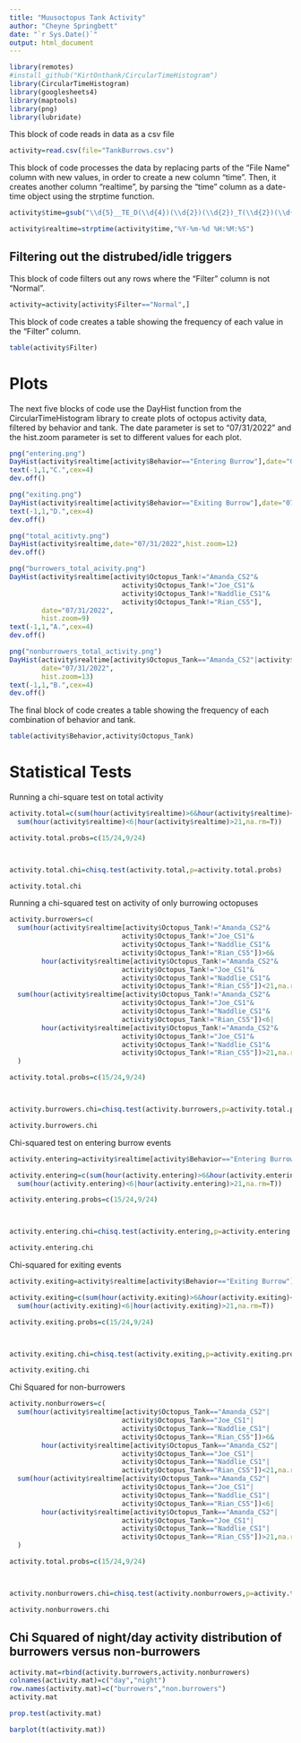 ```yaml
---
title: "Muusoctopus Tank Activity"
author: "Cheyne Springbett"
date: "`r Sys.Date()`"
output: html_document
---
```



```r
library(remotes)
#install_github("KirtOnthank/CircularTimeHistogram")
library(CircularTimeHistogram)
library(googlesheets4)
library(maptools)
library(png)
library(lubridate)
```

This block of code reads in data as a csv file
```r
activity=read.csv(file="TankBurrows.csv")

```


This block of code processes the data by replacing parts of the "File Name" column with new values, in order to create a new column "time". Then, it creates another column "realtime", by parsing the "time" column as a date-time object using the strptime function.
```r
activity$time=gsub("\\d{5}__TE_D(\\d{4})(\\d{2})(\\d{2})_T(\\d{2})(\\d{2})(\\d{2}).*","\\1-\\2-\\3 \\4:\\5:\\6", activity$`File.Name`)

activity$realtime=strptime(activity$time,"%Y-%m-%d %H:%M:%S")
```

## Filtering out the distrubed/idle triggers
This block of code filters out any rows where the "Filter" column is not "Normal".
```r
activity=activity[activity$Filter=="Normal",]
```



This block of code creates a table showing the frequency of each value in the "Filter" column.
```r
table(activity$Filter)
```

# Plots
The next five blocks of code use the DayHist function from the CircularTimeHistogram library to create plots of octopus activity data, filtered by behavior and tank. The date parameter is set to "07/31/2022" and the hist.zoom parameter is set to different values for each plot.
```r
png("entering.png")
DayHist(activity$realtime[activity$Behavior=="Entering Burrow"],date="07/31/2022",hist.zoom=4.5)
text(-1,1,"C.",cex=4)
dev.off()
```

```r
png("exiting.png")
DayHist(activity$realtime[activity$Behavior=="Exiting Burrow"],date="07/31/2022",hist.zoom=4)
text(-1,1,"D.",cex=4)
dev.off()
```


```r
png("total_acitivty.png")
DayHist(activity$realtime,date="07/31/2022",hist.zoom=12)
dev.off()
```


```r
png("burrowers_total_acivity.png")
DayHist(activity$realtime[activity$Octopus_Tank!="Amanda_CS2"&
                            activity$Octopus_Tank!="Joe_CS1"&
                            activity$Octopus_Tank!="Naddlie_CS1"&
                            activity$Octopus_Tank!="Rian_CS5"],
        date="07/31/2022",
        hist.zoom=9)
text(-1,1,"A.",cex=4)
dev.off()
```


```r
png("nonburrowers_total_activity.png")
DayHist(activity$realtime[activity$Octopus_Tank=="Amanda_CS2"|activity$Octopus_Tank=="Joe_CS1"|activity$Octopus_Tank=="Naddlie_CS1"|activity$Octopus_Tank=="Rian_CS5"],
        date="07/31/2022",
        hist.zoom=13)
text(-1,1,"B.",cex=4)
dev.off()
```


The final block of code creates a table showing the frequency of each combination of behavior and tank.
```r
table(activity$Behavior,activity$Octopus_Tank)
```


# Statistical Tests

Running a chi-square test on total activity
```r
activity.total=c(sum(hour(activity$realtime)>6&hour(activity$realtime)<21,na.rm=T),
  sum(hour(activity$realtime)<6|hour(activity$realtime)>21,na.rm=T))

activity.total.probs=c(15/24,9/24)



activity.total.chi=chisq.test(activity.total,p=activity.total.probs)

activity.total.chi
```



Running a chi-squared test on activity of only burrowing octopuses
```r
activity.burrowers=c(
  sum(hour(activity$realtime[activity$Octopus_Tank!="Amanda_CS2"&
                            activity$Octopus_Tank!="Joe_CS1"&
                            activity$Octopus_Tank!="Naddlie_CS1"&
                            activity$Octopus_Tank!="Rian_CS5"])>6&
        hour(activity$realtime[activity$Octopus_Tank!="Amanda_CS2"&
                            activity$Octopus_Tank!="Joe_CS1"&
                            activity$Octopus_Tank!="Naddlie_CS1"&
                            activity$Octopus_Tank!="Rian_CS5"])<21,na.rm=T),
  sum(hour(activity$realtime[activity$Octopus_Tank!="Amanda_CS2"&
                            activity$Octopus_Tank!="Joe_CS1"&
                            activity$Octopus_Tank!="Naddlie_CS1"&
                            activity$Octopus_Tank!="Rian_CS5"])<6|
        hour(activity$realtime[activity$Octopus_Tank!="Amanda_CS2"&
                            activity$Octopus_Tank!="Joe_CS1"&
                            activity$Octopus_Tank!="Naddlie_CS1"&
                            activity$Octopus_Tank!="Rian_CS5"])>21,na.rm=T)
  )

activity.total.probs=c(15/24,9/24)



activity.burrowers.chi=chisq.test(activity.burrowers,p=activity.total.probs)

activity.burrowers.chi
```

Chi-squared test on entering burrow events
```r
activity.entering=activity$realtime[activity$Behavior=="Entering Burrow"]

activity.entering=c(sum(hour(activity.entering)>6&hour(activity.entering)<21,na.rm=T),
  sum(hour(activity.entering)<6|hour(activity.entering)>21,na.rm=T))

activity.entering.probs=c(15/24,9/24)



activity.entering.chi=chisq.test(activity.entering,p=activity.entering.probs)

activity.entering.chi
```
Chi-squared for exiting events
```r
activity.exiting=activity$realtime[activity$Behavior=="Exiting Burrow"]

activity.exiting=c(sum(hour(activity.exiting)>6&hour(activity.exiting)<21,na.rm=T),
  sum(hour(activity.exiting)<6|hour(activity.exiting)>21,na.rm=T))

activity.exiting.probs=c(15/24,9/24)



activity.exiting.chi=chisq.test(activity.exiting,p=activity.exiting.probs)

activity.exiting.chi
```

Chi Squared for non-burrowers

```r
activity.nonburrowers=c(
  sum(hour(activity$realtime[activity$Octopus_Tank=="Amanda_CS2"|
                            activity$Octopus_Tank=="Joe_CS1"|
                            activity$Octopus_Tank=="Naddlie_CS1"|
                            activity$Octopus_Tank=="Rian_CS5"])>6&
        hour(activity$realtime[activity$Octopus_Tank=="Amanda_CS2"|
                            activity$Octopus_Tank=="Joe_CS1"|
                            activity$Octopus_Tank=="Naddlie_CS1"|
                            activity$Octopus_Tank=="Rian_CS5"])<21,na.rm=T),
  sum(hour(activity$realtime[activity$Octopus_Tank=="Amanda_CS2"|
                            activity$Octopus_Tank=="Joe_CS1"|
                            activity$Octopus_Tank=="Naddlie_CS1"|
                            activity$Octopus_Tank=="Rian_CS5"])<6|
        hour(activity$realtime[activity$Octopus_Tank=="Amanda_CS2"|
                            activity$Octopus_Tank=="Joe_CS1"|
                            activity$Octopus_Tank=="Naddlie_CS1"|
                            activity$Octopus_Tank=="Rian_CS5"])>21,na.rm=T)
  )

activity.total.probs=c(15/24,9/24)



activity.nonburrowers.chi=chisq.test(activity.nonburrowers,p=activity.total.probs)

activity.nonburrowers.chi

```
## Chi Squared of night/day activity distribution of burrowers versus non-burrowers
```r

activity.mat=rbind(activity.burrowers,activity.nonburrowers)
colnames(activity.mat)=c("day","night")
row.names(activity.mat)=c("burrowers","non.burrowers")
activity.mat

prop.test(activity.mat)

```


```r
barplot(t(activity.mat))
```




